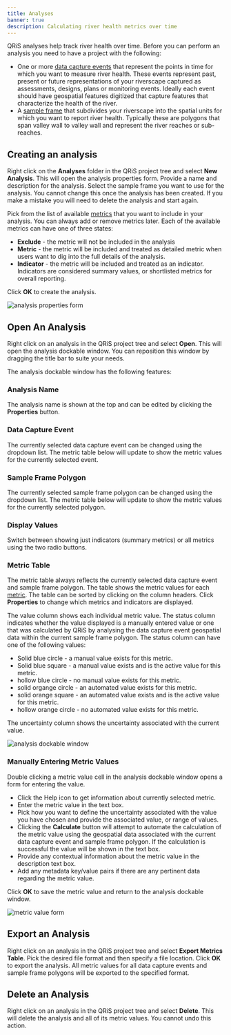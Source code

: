```yaml
---
title: Analyses
banner: true
description: Calculating river health metrics over time
---
```


QRiS analyses help track river health over time. Before you can perform an analysis you need to have a project with the following:

- One or more [data capture events](/software-help/dce) that represent the points in time for which you want to measure river health. These events represent past, present or future representations of your riverscape captured as assessments, designs, plans or monitoring events. Ideally each event should have geospatial features digitized that capture features that characterize the health of the river.
- A [sample frame](/software-help/sample-frames) that subdivides your riverscape into the spatial units for which you want to report river health. Typically these are polygons that span valley wall to valley wall and represent the river reaches or sub-reaches.

## Creating an analysis

Right click on the **Analyses** folder in the QRiS project tree and select **New Analysis**. This will open the analysis properties form. Provide a name and description for the analysis. Select the sample frame you want to use for the analysis. You cannot change this once the analysis has been created. If you make a mistake you will need to delete the analysis and start again.

Pick from the list of available [metrics](/software-help/metrics) that you want to include in your analysis. You can always add or remove metrics later. Each of the available metrics can have one of three states:

- **Exclude** - the metric will not be included in the analysis
- **Metric** - the metric will be included and treated as detailed metric when users want to dig into the full details of the analysis.
- **Indicator** - the metric will be included and treated as an indicator. Indicators are considered summary values, or shortlisted metrics for overall reporting.

Click **OK** to create the analysis.

![analysis properties form](/images/software-help/analyses/create-analysis.png)

## Open An Analysis

Right click on an analysis in the QRiS project tree and select **Open**. This will open the analysis dockable window. You can reposition this window by dragging the title bar to suite your needs.

The analysis dockable window has the following features:

### Analysis Name

The analysis name is shown at the top and can be edited by clicking the **Properties** button.

### Data Capture Event

The currently selected data capture event can be changed using the dropdown list. The metric table below will update to show the metric values for the currently selected event.

### Sample Frame Polygon

The currently selected sample frame polygon can be changed using the dropdown list. The metric table below will update to show the metric values for the currently selected polygon.

### Display Values 

Switch between showing just indicators (summary metrics) or all metrics using the two radio buttons.

### Metric Table

The metric table always reflects the currently selected data capture event and sample frame polygon. The table shows the metric values for each [metric](/software-help/metrics). The table can be sorted by clicking on the column headers. Click **Properties** to change which metrics and indicators are displayed.

The value column shows each individual metric value. The status column indicates whether the value displayed is a manually entered value or one that was calculated by QRiS by analysing the data capture event geospatial data within the current sample frame polygon. The status column can have one of the following values:

- Solid blue circle - a manual value exists for this metric.
- Solid blue square - a manual value exists and is the active value for this metric.
- hollow blue circle - no manual value exists for this metric.
- solid organge circle - an automated value exists for this metric.
- solid orange square - an automated value exists and is the active value for this metric.
- hollow orange circle - no automated value exists for this metric.

The uncertainty column shows the uncertainty associated with the current value.

![analysis dockable window](/images/software-help/analyses/analysis-dockable-window.png)

### Manually Entering Metric Values

Double clicking a metric value cell in the analysis dockable window opens a form for entering the value.

- Click the Help icon to get information about currently selected metric.
- Enter the metric value in the text box.
- Pick how you want to define the uncertainty associated with the value you have chosen and provide the associated value, or range of values.
- Clicking the **Calculate** button will attempt to automate the calculation of the metric value using the geospatial data associated with the current data capture event and sample frame polygon. If the calculation is successful the value will be shown in the text box.
- Provide any contextual information about the metric value in the description text box.
- Add any metadata key/value pairs if there are any pertinent data regarding the metric value.

Click **OK** to save the metric value and return to the analysis dockable window.

![metric value form](/images/software-help/analyses/metric-value.png)

## Export an Analysis

Right click on an analysis in the QRiS project tree and select **Export Metrics Table**. Pick the desired file format and then specify a file location. Click **OK** to export the analysis. All metric values for all data capture events and sample frame polygons will be exported to the specified format.

## Delete an Analysis

Right click on an analysis in the QRiS project tree and select **Delete**. This will delete the analysis and all of its metric values. You cannot undo this action.
